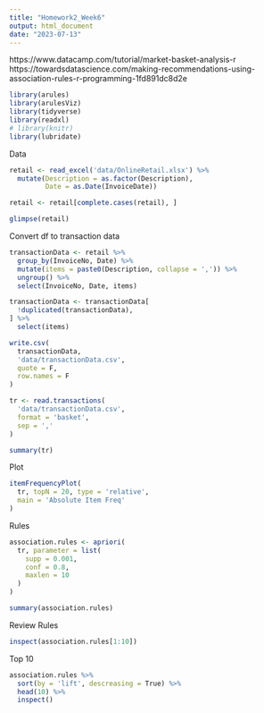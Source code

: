 ```yaml
---
title: "Homework2_Week6"
output: html_document
date: "2023-07-13"
---
```


https://www.datacamp.com/tutorial/market-basket-analysis-r
https://towardsdatascience.com/making-recommendations-using-association-rules-r-programming-1fd891dc8d2e

```r
library(arules)
library(arulesViz)
library(tidyverse)
library(readxl)
# library(knitr)
library(lubridate)
```

Data

```r
retail <- read_excel('data/OnlineRetail.xlsx') %>%
  mutate(Description = as.factor(Description),
         Date = as.Date(InvoiceDate))

retail <- retail[complete.cases(retail), ]

glimpse(retail)
```

Convert df to transaction data

```r
transactionData <- retail %>%
  group_by(InvoiceNo, Date) %>%
  mutate(items = paste0(Description, collapse = ',')) %>%
  ungroup() %>%
  select(InvoiceNo, Date, items)

transactionData <- transactionData[
  !duplicated(transactionData), 
] %>%
  select(items)

write.csv(
  transactionData,
  'data/transactionData.csv',
  quote = F,
  row.names = F
)

tr <- read.transactions(
  'data/transactionData.csv',
  format = 'basket', 
  sep = ','
)

summary(tr)
```

Plot

```r
itemFrequencyPlot(
  tr, topN = 20, type = 'relative',
  main = 'Absolute Item Freq'
)
```

Rules

```r
association.rules <- apriori(
  tr, parameter = list(
    supp = 0.001,
    conf = 0.8,
    maxlen = 10
  )
)

summary(association.rules)
```

Review Rules

```r
inspect(association.rules[1:10])
```

Top 10

```r
association.rules %>%
  sort(by = 'lift', descreasing = True) %>%
  head(10) %>%
  inspect()
```


